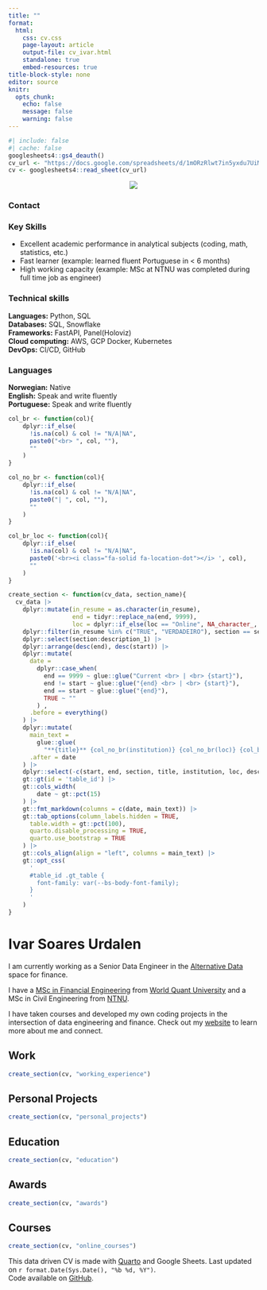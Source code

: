 ```yaml
---
title: ""
format: 
  html:
    css: cv.css
    page-layout: article
    output-file: cv_ivar.html
    standalone: true
    embed-resources: true
title-block-style: none
editor: source
knitr:
  opts_chunk: 
    echo: false
    message: false
    warning: false
---
```


```r
#| include: false
#| cache: false
googlesheets4::gs4_deauth()
cv_url <- "https://docs.google.com/spreadsheets/d/1mORzRlwt7in5yxdu7UiMhEDQQJQWvuXeqcFjh_dP0Qo/edit?usp=sharing"
cv <- googlesheets4::read_sheet(cv_url)
```

<!-- Sidebar -->

:::::: grid
::: g-col-4

<center>[![](profile_160.jpg){.rounded}](https://www.ivarurdalen.com)</center>

### Contact

[<a href='https://ivarurdalen.github.io' target='_blank'><i class="fa fa-home"></i></a> <a href='https://github.com/ivarurdalen' target='_blank'><i class="fa-brands fa-github"></i></a> <a href='mailto:ivar.urdalen@gmail.com'><i class="fa fa-envelope"></i></a> <a href='https://www.linkedin.com/in/ivarurdalen/' target='_blank'><i class="fa-brands fa-linkedin"></i></a>]{style="font-size: 1.5em;"}

### Key Skills

- Excellent academic performance in analytical subjects (coding, math, statistics, etc.)\
- Fast learner (example: learned fluent Portuguese in \< 6 months)\
- High working capacity (example: MSc at NTNU was completed during full time job as engineer)

### Technical skills

**Languages:** <i class="fa-brands fa-python"></i> Python, <i class="fa-brands fa-square-js"></i> SQL\
**Databases:** <i class="fa-solid fa-database" aria-hidden="true"></i> SQL, <i class="fa-solid fa-snowflake"></i> Snowflake\
**Frameworks:** FastAPI, Panel(Holoviz)\
**Cloud computing:** <i class="fa-solid fa-cloud"></i> AWS, GCP <i class="fa-brands fa-docker"></i> Docker, Kubernetes\
**DevOps:** CI/CD, <i class="fa-brands fa-github"></i> GitHub

### Languages

**Norwegian:** Native <br> **English:** Speak and write fluently <br> **Portuguese:** Speak and write fluently
:::

::: g-col-8

```r
col_br <- function(col){
    dplyr::if_else(
      !is.na(col) & col != "N/A|NA", 
      paste0("<br> ", col, ""),
      ""
    )
}

col_no_br <- function(col){
    dplyr::if_else(
      !is.na(col) & col != "N/A|NA", 
      paste0("| ", col, ""),
      ""
    )
}

col_br_loc <- function(col){
    dplyr::if_else(
      !is.na(col) & col != "N/A|NA", 
      paste0('<br><i class="fa-solid fa-location-dot"></i> ', col),
      ""
    )
}

create_section <- function(cv_data, section_name){
  cv_data |>
    dplyr::mutate(in_resume = as.character(in_resume),
                  end = tidyr::replace_na(end, 9999),
                  loc = dplyr::if_else(loc == "Online", NA_character_, loc)) |>
    dplyr::filter(in_resume %in% c("TRUE", "VERDADEIRO"), section == section_name) |>
    dplyr::select(section:description_1) |>
    dplyr::arrange(desc(end), desc(start)) |>
    dplyr::mutate(
      date =
        dplyr::case_when(
          end == 9999 ~ glue::glue("Current <br> | <br> {start}"),
          end != start ~ glue::glue("{end} <br> | <br> {start}"),
          end == start ~ glue::glue("{end}"),
          TRUE ~ ""
        ) ,
      .before = everything()
    ) |>
    dplyr::mutate(
      main_text =
        glue::glue(
          "**{title}** {col_no_br(institution)} {col_no_br(loc)} {col_br(description_1)}"),
      .after = date
    ) |>
    dplyr::select(-c(start, end, section, title, institution, loc, description_1)) |>
    gt::gt(id = 'table_id') |>
    gt::cols_width(
        date ~ gt::pct(15)
    ) |>
    gt::fmt_markdown(columns = c(date, main_text)) |> 
    gt::tab_options(column_labels.hidden = TRUE,
      table.width = gt::pct(100),
      quarto.disable_processing = TRUE,
      quarto.use_bootstrap = TRUE
    ) |> 
    gt::cols_align(align = "left", columns = main_text) |>
    gt::opt_css(
      '
      #table_id .gt_table {
        font-family: var(--bs-body-font-family);
      }
      '
    )
}
```

<!-- Main content -->

# Ivar Soares Urdalen

I am currently working as a Senior Data Engineer in the [Alternative Data](https://en.wikipedia.org/wiki/Alternative_data_(finance)) space for finance.

I have a [MSc in Financial Engineering](https://www.wqu.edu/programs/mscfe/) from [World Quant University](https://www.wqu.edu/) and a MSc in Civil Engineering from [NTNU](https://www.ntnu.edu/).

I have taken courses and developed my own coding projects in the intersection of data engineering and finance. Check out my [website](https://www.ivarurdalen.com) to learn more about me and connect.

## <i class="fa-solid fa-suitcase"></i> Work

```r
create_section(cv, "working_experience")
```

:::

::: g-col-12

## <i class="fa-solid fa-code"></i> Personal Projects

```r
create_section(cv, "personal_projects")
```

<!-- [See website for additional projects.](https://ivarurdalen.github.io/site/portfolio) -->

## <i class="fa-solid fa-graduation-cap"></i> Education

```r
create_section(cv, "education")
```

## <i class="fa-solid fa-award"></i> Awards

```r
create_section(cv, "awards")
```

## <i class="fa-solid fa-chalkboard-user"></i> Courses

```r
create_section(cv, "online_courses")
```

:::
::::::

<!-- footer -->

<p class="footer">

This data driven CV is made with [Quarto](https://quarto.org/) and Google Sheets. Last updated on `r format.Date(Sys.Date(), "%b %d, %Y")`. <br> Code available on <i class="fa-brands fa-github"></i> [GitHub](https://github.com/ivarurdalen/).

</p>

```{=html}
<script src="https://kit.fontawesome.com/1bb720cc6f.js" crossorigin="anonymous"></script>
```
